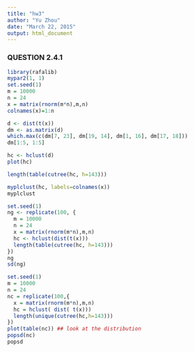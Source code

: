 ```yaml
---
title: "hw3"
author: "Yu Zhou"
date: "March 22, 2015"
output: html_document
---
```


### QUESTION 2.4.1
```r
library(rafalib)
mypar2(1, 1)
set.seed(1)
m = 10000
n = 24
x = matrix(rnorm(m*n),m,n)
colnames(x)=1:n

d <- dist(t(x))
dm <- as.matrix(d)
which.max(c(dm[7, 23], dm[19, 14], dm[1, 16], dm[17, 18]))
dm[1:5, 1:5]

hc <- hclust(d)
plot(hc)

length(table(cutree(hc, h=143)))

myplclust(hc, labels=colnames(x))
myplclust
```


```r
set.seed(1)
ng <- replicate(100, {
  m = 10000
  n = 24
  x = matrix(rnorm(m*n),m,n)
  hc <- hclust(dist(t(x)))
  length(table(cutree(hc, h=143)))
})
ng
sd(ng)
```

```r
set.seed(1)
m = 10000
n = 24
nc = replicate(100,{
  x = matrix(rnorm(m*n),m,n)
  hc = hclust( dist( t(x)))
  length(unique(cutree(hc,h=143)))
})
plot(table(nc)) ## look at the distribution
popsd(nc)
popsd
```


